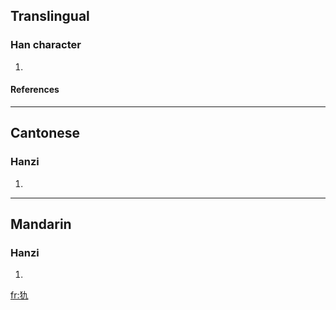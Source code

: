 ==Translingual==
===Han character===
{{Han char|rn=94|rad=犬|as=02|sn=5|four=4421<sub>7</sub>|canj=大竹大弓 (KHKN)}}
# {{defn|Han|sort=犬02}}
====References====
{{Han ref|kx=0706.080|dkj=20242|dj=1119.030|hdz=21331.060|uh=72B0|ud=29360|bh=C9A6|bd=51622}}

----
==Cantonese==
===Hanzi===
{{yue-hanzi|jyut=|y=kau4}}
# {{defn|Cantonese}}

----
==Mandarin==
===Hanzi===
{{cmn-hanzi|pin=[[qiú]] (qiu2)|wg=ch'iu<sup>2</sup>}}
# {{defn|Mandarin}}

[[fr:犰]]